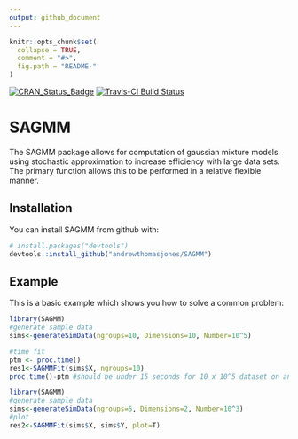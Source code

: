 ```yaml
---
output: github_document
---
```


<!-- README.md is generated from README.Rmd. Please edit that file -->

```r
knitr::opts_chunk$set(
  collapse = TRUE,
  comment = "#>",
  fig.path = "README-"
)
```

[![CRAN_Status_Badge](http://www.r-pkg.org/badges/version/SAGMM)](https://cran.r-project.org/package=SAGMM)
[![Travis-CI Build Status](https://travis-ci.org/andrewthomasjones/SAGMM.svg?branch=master)](https://travis-ci.org/andrewthomasjones/SAGMM)

# SAGMM

The SAGMM package allows for computation of gaussian mixture models using stochastic approximation to increase efficiency with large data sets. The primary function \code{SAGMMFit} allows this to be performed in a relative flexible manner.

## Installation

You can install SAGMM from github with:

```r
# install.packages("devtools")
devtools::install_github("andrewthomasjones/SAGMM")
```

## Example

This is a basic example which shows you how to solve a common problem:

```r
library(SAGMM)
#generate sample data
sims<-generateSimData(ngroups=10, Dimensions=10, Number=10^5)

#time fit
ptm <- proc.time()
res1<-SAGMMFit(sims$X, ngroups=10)
proc.time()-ptm #should be under 15 seconds for 10 x 10^5 dataset on an ordinary laptop
```

```r
library(SAGMM)
#generate sample data
sims<-generateSimData(ngroups=5, Dimensions=2, Number=10^3)
#plot
res2<-SAGMMFit(sims$X, sims$Y, plot=T)
```
